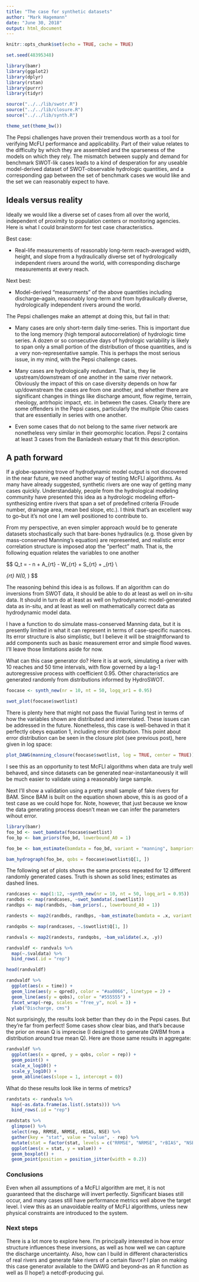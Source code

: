 ```yaml
---
title: "The case for synthetic datasets"
author: "Mark Hagemann"
date: "June 30, 2018"
output: html_document
---
```


```r
knitr::opts_chunk$set(echo = TRUE, cache = TRUE)
```


```r
set.seed(48395348)

library(bamr)
library(ggplot2)
library(dplyr)
library(rstan)
library(purrr)
library(tidyr)

source("../../lib/swotr.R")
source("../../lib/closure.R")
source("../../lib/synth.R")

theme_set(theme_bw())
```


The Pepsi challenges have proven their tremendous worth as a tool for verifying McFLI performance and applicability. Part of their value relates to the difficulty by which they are assembled and the sparseness of the models on which they rely. The mismatch between supply and demand for benchmark SWOT-lik cases leads to a kind of desperation for any useable model-derived dataset of SWOT-observable hydrologic quantities, and a corresponding gap between the set of benchmark cases we would like and the set we can reasonably expect to have.  

## Ideals versus reality 

Ideally we would like a diverse set of cases from all over the world, independent of proximity to population centers or monitoring agencies. Here is what I could brainstorm for test case characteristics.

Best case:

- Real-life measurements of reasonably long-term reach-averaged width, height, and slope from a hydraulically diverse set of hydrologically independent rivers around the world, with corresponding discharge measurements at every reach. 

Next best:

- Model-derived "measurments" of the above quantities including discharge--again, reasonably long-term and from hydraulically diverse, hydrologically independent rivers around the world. 

The Pepsi challenges make an attempt at doing this, but fail in that:

- Many cases are only short-term daily time-series. This is important due to the long memory (high temporal autocorrelation) of hydrologic time series. A dozen or so consecutive days of hydrologic variability is likely to span only a small portion of the distribution of those quantities, and is a very non-representative sample. This is perhaps the most serious issue, in my mind, with the Pepsi challenge cases. 

- Many cases are hydrologically redundant. That is, they lie upstream/downstream of one another in the same river network. Obviously the impact of this on case diversity depends on how far up/downstream the cases are from one another, and whether there are significant changes in things like discharge amount, flow regime, terrain, rheology, antrhopic impact, etc. in between the cases. Clearly there are some offenders in the Pepsi cases, particularly the multiple Ohio cases that are essentially in series with one another. 

- Even some cases that do not belong to the same river network are nonetheless very similar in their geomorphic location. Pepsi 2 contains at least 3 cases from the Banladesh estuary that fit this description. 

## A path forward

If a globe-spanning trove of hydrodynamic model output is not discovered in the near future, we need another way of testing McFLI algorithms. As many have already suggested, synthetic rivers are one way of getting many cases quickly. Understandably, people from the hydrological modeling community have presented this idea as a hydrologic modeling effort--synthesizing entire rivers that span a set of predefined criteria (Froude number, drainage area, mean bed slope, etc.). I think that's an excellent way to go--but it's not one I am well positioned to contribute to. 

From my perspective, an even simpler approach would be to generate datasets stochastically such that bare-bones hydraulics (e.g. those given by mass-conserved Manning's equation) are represented, and realistic error correlation structure is imposed atop the "perfect" math. That is, the following equation relates the variables to one another

$$
\log Q_t = - \log n + \frac{5}{3} \log A_{rt} - \frac{2}{3} \log W_{rt} + \frac{1}{2} \log S_{rt} + \epsilon_{rt} \\

\epsilon_{rt} \sim N(0, \sigma_\epsilon)
$$

The reasoning behind this idea is as follows. If an algorithm can do inversions from SWOT data, it should be able to do at least as well on in-situ data. It should in turn do at least as well on hydrodynamic model-generated data as in-situ, and at least as well on mathematically correct data as hydrodynamic model data. 

I have a function to do simulate mass-conserved Manning data, but it is presently limited in what it can represent in terms of case-specific nuances. Its error structure is also simplistic, but I believe it will be straightforward to add components such as basic measurement error and simple flood waves. I'll leave those limitations aside for now.

What can this case generator do? Here it is at work, simulating a river with 10 reaches and 50 time intervals, with flow governed by a lag-1 autoregressive process with coefficient 0.95. Other characteristics are generated randomly from distributions informed by HydroSWOT.

```r
foocase <- synth_new(nr = 10, nt = 50, logq_ar1 = 0.95)

swot_plot(foocase$swotlist)
```

There is plenty here that might not pass the fluvial Turing test in terms of how the variables shown are distributed and interrelated. These issues can be addressed in the future. Nonetheless, this case is well-behaved in that it perfectly obeys equation 1, including error distribution. This point about error distribution can be seen in the closure plot (see previous post), here given in log space:

```r
plot_DAWG(manning_closure(foocase$swotlist, log = TRUE, center = TRUE))
```

I see this as an opportunity to test McFLI algorithms when data are truly well behaved, and since datasets can be generated near-instantaneously it will be much easier to validate using a reasonably large sample. 

Next I'll show a validation using a pretty small sample of fake rivers for BAM. Since BAM is built on the equation shown above, this is as good of a test case as we could hope for. Note, however, that just because we know the data generating process doesn't mean we can infer the parameters wihout error. 

```r
library(bamr)
foo_bd <- swot_bamdata(foocase$swotlist)
foo_bp <- bam_priors(foo_bd, lowerbound_A0 = 1)

foo_be <- bam_estimate(bamdata = foo_bd, variant = "manning", bampriors = foo_bp)

bam_hydrograph(foo_be, qobs = foocase$swotlist$Q[1, ])
```

The following set of plots shows the same process repeated for 12 different randomly generated cases. Truth is shown as solid lines; estimates as dashed lines.

```r
randcases <- map(1:12, ~synth_new(nr = 10, nt = 50, logq_ar1 = 0.95))
randbds <- map(randcases, ~swot_bamdata(.$swotlist))
randbps <- map(randbds, ~bam_priors(., lowerbound_A0 = 1))

randests <- map2(randbds, randbps, ~bam_estimate(bamdata = .x, variant = "manning", bampriors = .y))

randqobs <- map(randcases, ~.$swotlist$Q[1, ])
```

```r
randvals <- map2(randests, randqobs, ~bam_validate(.x, .y))

randvaldf <- randvals %>% 
  map(~.$valdata) %>% 
  bind_rows(.id = "rep")

head(randvaldf)

randvaldf %>% 
  ggplot(aes(x = time)) + 
  geom_line(aes(y = qpred), color = "#aa0066", linetype = 2) + 
  geom_line(aes(y = qobs), color = "#555555") + 
  facet_wrap(~rep, scales = "free_y", ncol = 3) +  
  ylab("Discharge, cms")

```

Not surprisingly, the results look better than they do in the Pepsi cases. But they're far from perfect! Some cases show clear bias, and that's because the prior on mean Q is imprecise (I designed it to generate QWBM from a distribution around true mean Q). Here are those same results in aggregate:

```r
randvaldf %>% 
  ggplot(aes(x = qpred, y = qobs, color = rep)) +
  geom_point() + 
  scale_x_log10() + 
  scale_y_log10() +
  geom_abline(aes(slope = 1, intercept = 0))
```


What do these results look like in terms of metrics?

```r
randstats <- randvals %>% 
  map(~as.data.frame(as.list(.$stats))) %>% 
  bind_rows(.id = "rep")

randstats %>% 
  glimpse() %>% 
  select(rep, RRMSE, NRMSE, rBIAS, NSE) %>% 
  gather(key = "stat", value = "value", - rep) %>% 
  mutate(stat = factor(stat, levels = c("RRMSE", "NRMSE", "rBIAS", "NSE"))) %>% 
  ggplot(aes(x = stat, y = value)) + 
  geom_boxplot() + 
  geom_point(position = position_jitter(width = 0.2))
```

### Conclusions

Even when all assumptions of a McFLI algorithm are met, it is not guaranteed that the discharge will invert perfectly. Significant biases still occur, and many cases still have performance metrics well above the target level. I view this as an unavoidable reality of McFLI algorithms, unless new physical constraints are introduced to the system. 

### Next steps

There is a lot more to explore here. I'm principally interested in how error structure influences these inversions, as well as how well we can capture the discharge uncertainty. Also, how can I build in different characteristics of real rivers and generate fake rivers of a certain flavor? I plan on making this case generator available to the DAWG and beyond--as an R function as well as (I hope!) a netcdf-producing gui. 
